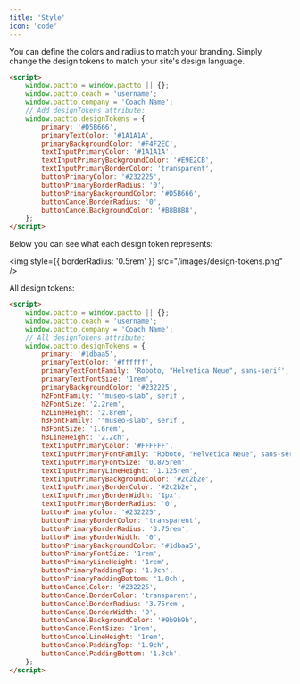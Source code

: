 ```yaml
---
title: 'Style'
icon: 'code'
---
```


You can define the colors and radius to match your branding. Simply change the design tokens to match your site's design language.
```html index.html
<script>
    window.pactto = window.pactto || {};
    window.pactto.coach = 'username';
    window.pactto.company = 'Coach Name';
    // Add designTokens attribute:
    window.pactto.designTokens = {
        primary: '#D5B666',
        primaryTextColor: '#1A1A1A',
        primaryBackgroundColor: '#F4F2EC',
        textInputPrimaryColor: '#1A1A1A',
        textInputPrimaryBackgroundColor: '#E9E2CB',
        textInputPrimaryBorderColor: 'transparent',
        buttonPrimaryColor: '#232225',
        buttonPrimaryBorderRadius: '0',
        buttonPrimaryBackgroundColor: '#D5B666',
        buttonCancelBorderRadius: '0',
        buttonCancelBackgroundColor: '#B8B8B8',
    };
</script>
```

Below you can see what each design token represents:

<img
    style={{ borderRadius: '0.5rem' }}
    src="/images/design-tokens.png"
/>

All design tokens:
```html index.html
<script>
    window.pactto = window.pactto || {};
    window.pactto.coach = 'username';
    window.pactto.company = 'Coach Name';
    // All designTokens attribute:
    window.pactto.designTokens = {
        primary: '#1dbaa5',
        primaryTextColor: '#ffffff',
        primaryTextFontFamily: 'Roboto, "Helvetica Neue", sans-serif',
        primaryTextFontSize: '1rem',
        primaryBackgroundColor: '#232225',
        h2FontFamily: '"museo-slab", serif',
        h2FontSize: '2.2rem',
        h2LineHeight: '2.8rem',
        h3FontFamily: '"museo-slab", serif',
        h3FontSize: '1.6rem',
        h3LineHeight: '2.2ch',
        textInputPrimaryColor: '#FFFFFF',
        textInputPrimaryFontFamily: 'Roboto, "Helvetica Neue", sans-serif',
        textInputPrimaryFontSize: '0.875rem',
        textInputPrimaryLineHeight: '1.125rem',
        textInputPrimaryBackgroundColor: '#2c2b2e',
        textInputPrimaryBorderColor: '#2c2b2e',
        textInputPrimaryBorderWidth: '1px',
        textInputPrimaryBorderRadius: '0',
        buttonPrimaryColor: '#232225',
        buttonPrimaryBorderColor: 'transparent',
        buttonPrimaryBorderRadius: '3.75rem',
        buttonPrimaryBorderWidth: '0',
        buttonPrimaryBackgroundColor: '#1dbaa5',
        buttonPrimaryFontSize: '1rem',
        buttonPrimaryLineHeight: '1rem',
        buttonPrimaryPaddingTop: '1.9ch',
        buttonPrimaryPaddingBottom: '1.8ch',
        buttonCancelColor: '#232225',
        buttonCancelBorderColor: 'transparent',
        buttonCancelBorderRadius: '3.75rem',
        buttonCancelBorderWidth: '0',
        buttonCancelBackgroundColor: '#9b9b9b',
        buttonCancelFontSize: '1rem',
        buttonCancelLineHeight: '1rem',
        buttonCancelPaddingTop: '1.9ch',
        buttonCancelPaddingBottom: '1.8ch',
    };
</script>
```